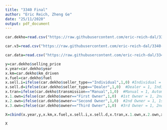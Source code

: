 ---
title: "3340 Final"
author: "Eric Reich, Zheng Ge"
date: "25/11/2020"
output: pdf_document
---

```{r}
car.dekho=read.csv("https://raw.githubusercontent.com/eric-reich-dal/3340-Final-Data/main/CAR%20DETAILS%20FROM%20CAR%20DEKHO.csv?token=ARMAMDMBMBI7KSYCMMVG6X27XX3LM")

car.v3=read.csv("https://raw.githubusercontent.com/eric-reich-dal/3340-Final-Data/main/Car%20details%20v3.csv?token=ARMAMDL25I4ME4AJA6JGNG27XX3VK")

car.data=read.csv("https://raw.githubusercontent.com/eric-reich-dal/3340-Final-Data/main/car%20data.csv?token=ARMAMDIE7DOACRKDWABFGUK7XX3SG")
```

```{r}
y=car.dekho$selling_price
x.year=car.dekho$year
x.km=car.dekho$km_driven
x.fuel=car.dekho$fuel
x.sell.i=ifelse(car.dekho$seller_type=="Individual",1,0) #Individual = 1, Dealer and trustmark Dealer = 0
x.sell.d=ifelse(car.dekho$seller_type=="Dealer",1,0)  #Dealer = 1, Individual and trustmaek Dealer = 0
x.tran=ifelse(car.dekho$transmission=="Manual",1,0)  #Manual = 1, Automatic = 0
x.1.own=ifelse(car.dekho$owner=="First Owner",1,0)  #1st Owner = 1, 2nd, 3rd and test drive = 0
x.2.own=ifelse(car.dekho$owner=="Second Owner",1,0)  #2nd Owner = 1, 1st, 3rd and test drive = 0
x.3.own=ifelse(car.dekho$owner=="Third Owner",1,0)  #3rd Owner = 1, 2nd, 3rd and test drive = 0

X=cbind(x.year,y,x.km,x.fuel,x.sell.i,x.sell.d,x.tran,x.1.own,x.2.own,x.3.own)

X
```
